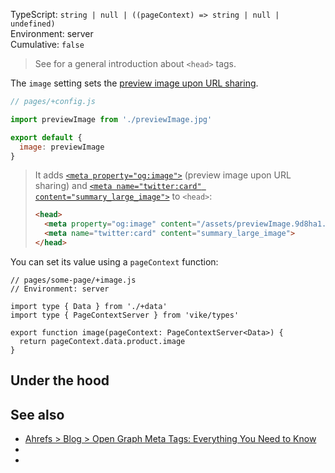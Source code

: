 

TypeScript: `string | null | ((pageContext) => string | null | undefined)`  
Environment: server  
Cumulative: `false`  

<ProvidedBy noCustomGuide />

> See <Link href="/head-tags" /> for a general introduction about `<head>` tags.

The `image` setting sets the [preview image upon URL sharing](https://ahrefs.com/blog/open-graph-meta-tags).

```js
// pages/+config.js

import previewImage from './previewImage.jpg'

export default {
  image: previewImage
}
```

> It adds
> [`<meta property="og:image">`](https://ogp.me) (preview image upon URL sharing)
> and
> [`<meta name="twitter:card" content="summary_large_image">`](https://developer.x.com/en/docs/x-for-websites/cards/overview/summary-card-with-large-image)
> to `<head>`:
>
> ```html
> <head>
>   <meta property="og:image" content="/assets/previewImage.9d8ha1.jpg">
>   <meta name="twitter:card" content="summary_large_image">
> </head>
> ```

You can set its value using a <Link href="/pageContext">`pageContext`</Link> function:

```tsx
// pages/some-page/+image.js
// Environment: server

import type { Data } from './+data'
import type { PageContextServer } from 'vike/types'

export function image(pageContext: PageContextServer<Data>) {
  return pageContext.data.product.image
}
```


## Under the hood

<OnlyHtmlNote />


## See also

- [Ahrefs > Blog > Open Graph Meta Tags: Everything You Need to Know](https://ahrefs.com/blog/open-graph-meta-tags/)
- <Link href="/head-tags" />
- <Link href="/settings#html-shell" doNotInferSectionTitle />
